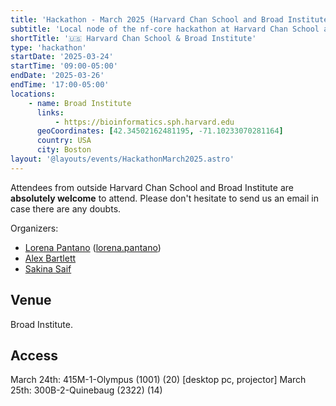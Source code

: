```yaml
---
title: 'Hackathon - March 2025 (Harvard Chan School and Broad Institute)'
subtitle: 'Local node of the nf-core hackathon at Harvard Chan School and Broad Institute'
shortTitle: '🇺🇸 Harvard Chan School & Broad Institute'
type: 'hackathon'
startDate: '2025-03-24'
startTime: '09:00-05:00'
endDate: '2025-03-26'
endTime: '17:00-05:00'
locations:
    - name: Broad Institute
      links:
          - https://bioinformatics.sph.harvard.edu
      geoCoordinates: [42.34502162481195, -71.10233070281164]
      country: USA
      city: Boston
layout: '@layouts/events/HackathonMarch2025.astro'
---
```


Attendees from outside Harvard Chan School and Broad Institute are **absolutely welcome** to attend. Please don't hesitate to send us an email in case there are any doubts.

Organizers:

-   [<i class="fab fa-slack"></i> Lorena Pantano](https://nfcore.slack.com/team/UJA66THFY) ([lorena.pantano](mailto:lorena.pantano@gmail.com))
-   [<i class="fab fa-slack"></i> Alex Bartlett](https://nfcore.slack.com/team/U01GETNAJ7R)
-   [<i class="fab fa-slack"></i> Sakina Saif](https://nextflow.slack.com/team/U073UT3RRM5)

## Venue

Broad Institute.

## Access

March 24th: 415M-1-Olympus (1001) (20) [desktop pc, projector]
March 25th: 300B-2-Quinebaug (2322) (14)
